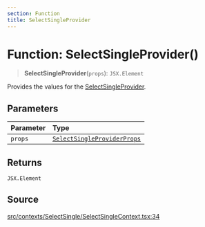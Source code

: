 ```yaml
---
section: Function
title: SelectSingleProvider
---
```


# Function: SelectSingleProvider()

> **SelectSingleProvider**(`props`): `JSX.Element`

Provides the values for the [SelectSingleProvider](/api/latest/functions/SelectSingleProvider.mdx).

## Parameters

| Parameter | Type |
| :------ | :------ |
| `props` | [`SelectSingleProviderProps`](/api/latest/interfaces/SelectSingleProviderProps.mdx) |

## Returns

`JSX.Element`

## Source

[src/contexts/SelectSingle/SelectSingleContext.tsx:34](https://github.com/gpbl/react-day-picker/blob/a8bfa5451/src/contexts/SelectSingle/SelectSingleContext.tsx#L34)
